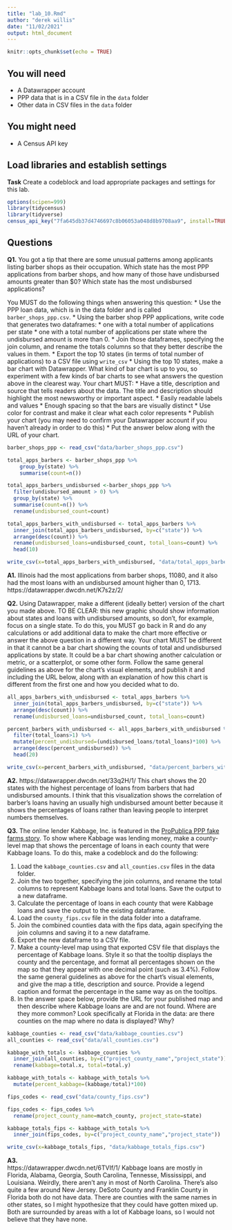 ```yaml
---
title: "lab_10.Rmd"
author: "derek willis"
date: "11/02/2021"
output: html_document
---
```


```r
knitr::opts_chunk$set(echo = TRUE)
```

## You will need

* A Datawrapper account
* PPP data that is in a CSV file in the `data` folder
* Other data in CSV files in the `data` folder

## You might need

* A Census API key

## Load libraries and establish settings

**Task** Create a codeblock and load appropriate packages and settings for this lab.

```r
options(scipen=999)
library(tidycensus)
library(tidyverse)
census_api_key("7fa645db37d4746697c8b06053a048d8b9708aa9", install=TRUE)
```

## Questions

**Q1.** You got a tip that there are some unusual patterns among applicants listing barber shops as their occupation. Which state has the most PPP applications from barber shops, and how many of those have undisbursed amounts greater than $0? Which state has the most undisbursed applications?

You MUST do the following things when answering this question:
* Use the PPP loan data, which is in the data folder and is called `barber_shops_ppp.csv`.
* Using the barber shop PPP applications, write code that generates two dataframes:
  * one with a total number of applications per state
  * one with a total number of applications per state where the undisbursed amount is more than 0.
* Join those dataframes, specifying the join column, and rename the totals columns so that they better describe the values in them.
* Export the top 10 states (in terms of total number of applications) to a CSV file using `write_csv`
* Using the top 10 states, make a bar chart with Datawrapper. What kind of bar chart is up to you, so experiment with a few kinds of bar charts to see what answers the question above in the clearest way. Your chart MUST:
  * Have a title, description and source that tells readers about the data. The title and description should highlight the most newsworthy or important aspect.
  * Easily readable labels and values
  * Enough spacing so that the bars are visually distinct
  * Use color for contrast and make it clear what each color represents
* Publish your chart (you may need to confirm your Datawrapper account if you haven't already in order to do this)
* Put the answer below along with the URL of your chart.

```r
barber_shops_ppp <- read_csv("data/barber_shops_ppp.csv")

total_apps_barbers <- barber_shops_ppp %>%
    group_by(state) %>%
    summarise(count=n())

total_apps_barbers_undisbursed <-barber_shops_ppp %>%
  filter(undisbursed_amount > 0) %>%
  group_by(state) %>%
  summarise(count=n()) %>%
  rename(undisbursed_count=count)

total_apps_barbers_with_undisbursed <- total_apps_barbers %>%
  inner_join(total_apps_barbers_undisbursed, by=c("state")) %>%
  arrange(desc(count)) %>%
  rename(undisbursed_loans=undisbursed_count, total_loans=count) %>%
  head(10)

write_csv(x=total_apps_barbers_with_undisbursed, "data/total_apps_barbers_with_undisbursed.csv")
```

**A1.**
Illinois had the most applications from barber shops, 11080, and it also had the most loans with an undisbursed amount higher than 0, 1713.
https://datawrapper.dwcdn.net/K7s2z/2/

**Q2.** Using Datawrapper, make a different (ideally better) version of the chart you made above. TO BE CLEAR: this new graphic should show information about states and loans with undisbursed amounts, so don't, for example, focus on a single state. To do this, you MUST go back in R and do any calculations or add additional data to make the chart more effective or answer the above question in a different way. Your chart MUST be different in that it cannot be a bar chart showing the counts of total and undisbursed applications by state. It could be a bar chart showing another calculation or metric, or a scatterplot, or some other form. Follow the same general guidelines as above for the chart's visual elements, and publish it and including the URL below, along with an explanation of how this chart is different from the first one and how you decided what to do.

```r
all_apps_barbers_with_undisbursed <- total_apps_barbers %>%
  inner_join(total_apps_barbers_undisbursed, by=c("state")) %>%
  arrange(desc(count)) %>%
  rename(undisbursed_loans=undisbursed_count, total_loans=count)

percent_barbers_with_undisbursed <- all_apps_barbers_with_undisbursed %>%
  filter(total_loans>1) %>%
  mutate(percent_undisbursed=(undisbursed_loans/total_loans)*100) %>%
  arrange(desc(percent_undisbursed)) %>%
  head(20)

write_csv(x=percent_barbers_with_undisbursed, "data/percent_barbers_with_undisbursed.csv")
```

**A2.** https://datawrapper.dwcdn.net/33q2H/1/
This chart shows the 20 states with the highest percentage of loans from barbers that had undisbursed amounts. I think that this visualization shows the correlation of barber's loans having an usually high undisbursed amount better because it shows the percentages of loans rather than leaving people to interpret numbers themselves.

**Q3.** The online lender Kabbage, Inc. is featured in the [ProPublica PPP fake farms story](https://www.propublica.org/article/ppp-farms). To show where Kabbage was lending money, make a county-level map that shows the percentage of loans in each county that were Kabbage loans. To do this, make a codeblock and do the following:

1. Load the `kabbage_counties.csv` and `all_counties.csv` files in the data folder.
2. Join the two together, specifying the join columns, and rename the total columns to represent Kabbage loans and total loans. Save the output to a new dataframe.
3. Calculate the percentage of loans in each county that were Kabbage loans and save the output to the existing dataframe.
4. Load the `county_fips.csv` file in the data folder into a dataframe.
5. Join the combined counties data with the fips data, again specifying the join columns and saving it to a new dataframe.
6. Export the new dataframe to a CSV file.
7. Make a county-level map using that exported CSV file that displays the percentage of Kabbage loans. Style it so that the tooltip displays the county and the percentage, and format all percentages shown on the map so that they appear with one decimal point (such as 3.4%). Follow the same general guidelines as above for the chart's visual elements, and give the map a title, description and source. Provide a legend caption and format the percentage in the same way as on the tooltips.
8. In the answer space below, provide the URL for your published map and then describe where Kabbage loans are and are not found. Where are they more common? Look specifically at Florida in the data: are there counties on the map where no data is displayed? Why?

```r
kabbage_counties <- read_csv("data/kabbage_counties.csv")
all_counties <- read_csv("data/all_counties.csv")

kabbage_with_totals <- kabbage_counties %>%
  inner_join(all_counties, by=c("project_county_name","project_state")) %>%
  rename(kabbage=total.x, total=total.y)

kabbage_with_totals <- kabbage_with_totals %>%
  mutate(percent_kabbage=(kabbage/total)*100)

fips_codes <- read_csv("data/county_fips.csv")

fips_codes <- fips_codes %>%
  rename(project_county_name=match_county, project_state=state)

kabbage_totals_fips <- kabbage_with_totals %>%
  inner_join(fips_codes, by=c("project_county_name","project_state"))

write_csv(x=kabbage_totals_fips, "data/kabbage_totals_fips.csv")
```

**A3.**  
https://datawrapper.dwcdn.net/6TVIf/1/
Kabbage loans are mostly in Florida, Alabama, Georgia, South Carolina, Tennesse, Mississippi, and Louisiana. Weirdly, there aren't any in most of North Carolina. There's also quite a few around New Jersey. DeSoto County and Franklin County in Florida both do not have data. There are counties with the same names in other states, so I might hypothesize that they could have gotten mixed up. Both are surrounded by areas with a lot of Kabbage loans, so I would not believe that they have none.